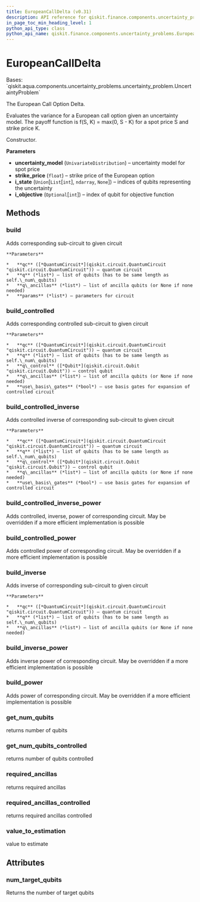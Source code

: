 ```yaml
---
title: EuropeanCallDelta (v0.31)
description: API reference for qiskit.finance.components.uncertainty_problems.EuropeanCallDelta in qiskit v0.31
in_page_toc_min_heading_level: 1
python_api_type: class
python_api_name: qiskit.finance.components.uncertainty_problems.EuropeanCallDelta
---
```


# EuropeanCallDelta

<Class id="qiskit.finance.components.uncertainty_problems.EuropeanCallDelta" isDedicatedPage={true} github="https://github.com/qiskit-community/qiskit-aqua/tree/stable/0.9/qiskit/finance/components/uncertainty_problems/european_call_delta.py" signature="EuropeanCallDelta(uncertainty_model, strike_price, i_state=None, i_objective=None)" modifiers="class">
  Bases: `qiskit.aqua.components.uncertainty_problems.uncertainty_problem.UncertaintyProblem`

  The European Call Option Delta.

  Evaluates the variance for a European call option given an uncertainty model. The payoff function is f(S, K) = max(0, S - K) for a spot price S and strike price K.

  Constructor.

  **Parameters**

  *   **uncertainty\_model** (`UnivariateDistribution`) – uncertainty model for spot price
  *   **strike\_price** (`float`) – strike price of the European option
  *   **i\_state** (`Union`\[`List`\[`int`], `ndarray`, `None`]) – indices of qubits representing the uncertainty
  *   **i\_objective** (`Optional`\[`int`]) – index of qubit for objective function

  ## Methods

  <span id="qiskit-finance-components-uncertainty-problems-europeancalldelta-build" />

  ### build

  <Function id="qiskit.finance.components.uncertainty_problems.EuropeanCallDelta.build" signature="EuropeanCallDelta.build(qc, q, q_ancillas=None, params=None)">
    Adds corresponding sub-circuit to given circuit

    **Parameters**

    *   **qc** ([*QuantumCircuit*](qiskit.circuit.QuantumCircuit "qiskit.circuit.QuantumCircuit")) – quantum circuit
    *   **q** (*list*) – list of qubits (has to be same length as self.\_num\_qubits)
    *   **q\_ancillas** (*list*) – list of ancilla qubits (or None if none needed)
    *   **params** (*list*) – parameters for circuit
  </Function>

  <span id="qiskit-finance-components-uncertainty-problems-europeancalldelta-build-controlled" />

  ### build\_controlled

  <Function id="qiskit.finance.components.uncertainty_problems.EuropeanCallDelta.build_controlled" signature="EuropeanCallDelta.build_controlled(qc, q, q_control, q_ancillas=None, use_basis_gates=True)">
    Adds corresponding controlled sub-circuit to given circuit

    **Parameters**

    *   **qc** ([*QuantumCircuit*](qiskit.circuit.QuantumCircuit "qiskit.circuit.QuantumCircuit")) – quantum circuit
    *   **q** (*list*) – list of qubits (has to be same length as self.\_num\_qubits)
    *   **q\_control** ([*Qubit*](qiskit.circuit.Qubit "qiskit.circuit.Qubit")) – control qubit
    *   **q\_ancillas** (*list*) – list of ancilla qubits (or None if none needed)
    *   **use\_basis\_gates** (*bool*) – use basis gates for expansion of controlled circuit
  </Function>

  <span id="qiskit-finance-components-uncertainty-problems-europeancalldelta-build-controlled-inverse" />

  ### build\_controlled\_inverse

  <Function id="qiskit.finance.components.uncertainty_problems.EuropeanCallDelta.build_controlled_inverse" signature="EuropeanCallDelta.build_controlled_inverse(qc, q, q_control, q_ancillas=None, use_basis_gates=True)">
    Adds controlled inverse of corresponding sub-circuit to given circuit

    **Parameters**

    *   **qc** ([*QuantumCircuit*](qiskit.circuit.QuantumCircuit "qiskit.circuit.QuantumCircuit")) – quantum circuit
    *   **q** (*list*) – list of qubits (has to be same length as self.\_num\_qubits)
    *   **q\_control** ([*Qubit*](qiskit.circuit.Qubit "qiskit.circuit.Qubit")) – control qubit
    *   **q\_ancillas** (*list*) – list of ancilla qubits (or None if none needed)
    *   **use\_basis\_gates** (*bool*) – use basis gates for expansion of controlled circuit
  </Function>

  <span id="qiskit-finance-components-uncertainty-problems-europeancalldelta-build-controlled-inverse-power" />

  ### build\_controlled\_inverse\_power

  <Function id="qiskit.finance.components.uncertainty_problems.EuropeanCallDelta.build_controlled_inverse_power" signature="EuropeanCallDelta.build_controlled_inverse_power(qc, q, q_control, power, q_ancillas=None, use_basis_gates=True)">
    Adds controlled, inverse, power of corresponding circuit. May be overridden if a more efficient implementation is possible
  </Function>

  <span id="qiskit-finance-components-uncertainty-problems-europeancalldelta-build-controlled-power" />

  ### build\_controlled\_power

  <Function id="qiskit.finance.components.uncertainty_problems.EuropeanCallDelta.build_controlled_power" signature="EuropeanCallDelta.build_controlled_power(qc, q, q_control, power, q_ancillas=None, use_basis_gates=True)">
    Adds controlled power of corresponding circuit. May be overridden if a more efficient implementation is possible
  </Function>

  <span id="qiskit-finance-components-uncertainty-problems-europeancalldelta-build-inverse" />

  ### build\_inverse

  <Function id="qiskit.finance.components.uncertainty_problems.EuropeanCallDelta.build_inverse" signature="EuropeanCallDelta.build_inverse(qc, q, q_ancillas=None)">
    Adds inverse of corresponding sub-circuit to given circuit

    **Parameters**

    *   **qc** ([*QuantumCircuit*](qiskit.circuit.QuantumCircuit "qiskit.circuit.QuantumCircuit")) – quantum circuit
    *   **q** (*list*) – list of qubits (has to be same length as self.\_num\_qubits)
    *   **q\_ancillas** (*list*) – list of ancilla qubits (or None if none needed)
  </Function>

  <span id="qiskit-finance-components-uncertainty-problems-europeancalldelta-build-inverse-power" />

  ### build\_inverse\_power

  <Function id="qiskit.finance.components.uncertainty_problems.EuropeanCallDelta.build_inverse_power" signature="EuropeanCallDelta.build_inverse_power(qc, q, power, q_ancillas=None)">
    Adds inverse power of corresponding circuit. May be overridden if a more efficient implementation is possible
  </Function>

  <span id="qiskit-finance-components-uncertainty-problems-europeancalldelta-build-power" />

  ### build\_power

  <Function id="qiskit.finance.components.uncertainty_problems.EuropeanCallDelta.build_power" signature="EuropeanCallDelta.build_power(qc, q, power, q_ancillas=None)">
    Adds power of corresponding circuit. May be overridden if a more efficient implementation is possible
  </Function>

  <span id="qiskit-finance-components-uncertainty-problems-europeancalldelta-get-num-qubits" />

  ### get\_num\_qubits

  <Function id="qiskit.finance.components.uncertainty_problems.EuropeanCallDelta.get_num_qubits" signature="EuropeanCallDelta.get_num_qubits()">
    returns number of qubits
  </Function>

  <span id="qiskit-finance-components-uncertainty-problems-europeancalldelta-get-num-qubits-controlled" />

  ### get\_num\_qubits\_controlled

  <Function id="qiskit.finance.components.uncertainty_problems.EuropeanCallDelta.get_num_qubits_controlled" signature="EuropeanCallDelta.get_num_qubits_controlled()">
    returns number of qubits controlled
  </Function>

  <span id="qiskit-finance-components-uncertainty-problems-europeancalldelta-required-ancillas" />

  ### required\_ancillas

  <Function id="qiskit.finance.components.uncertainty_problems.EuropeanCallDelta.required_ancillas" signature="EuropeanCallDelta.required_ancillas()">
    returns required ancillas
  </Function>

  <span id="qiskit-finance-components-uncertainty-problems-europeancalldelta-required-ancillas-controlled" />

  ### required\_ancillas\_controlled

  <Function id="qiskit.finance.components.uncertainty_problems.EuropeanCallDelta.required_ancillas_controlled" signature="EuropeanCallDelta.required_ancillas_controlled()">
    returns required ancillas controlled
  </Function>

  <span id="qiskit-finance-components-uncertainty-problems-europeancalldelta-value-to-estimation" />

  ### value\_to\_estimation

  <Function id="qiskit.finance.components.uncertainty_problems.EuropeanCallDelta.value_to_estimation" signature="EuropeanCallDelta.value_to_estimation(value)">
    value to estimate
  </Function>

  ## Attributes

  ### num\_target\_qubits

  <Attribute id="qiskit.finance.components.uncertainty_problems.EuropeanCallDelta.num_target_qubits">
    Returns the number of target qubits
  </Attribute>
</Class>

